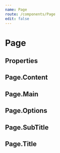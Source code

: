 ```yaml
---
name: Page
route: /components/Page
edit: false
---
```



# Page

## Properties

<Props of={Page} />

## Page.Content

<Props of={Page.Content} />

## Page.Main

<Props of={Page.Main} />

## Page.Options

<Props of={Page.Options} />

## Page.SubTitle

<Props of={Page.SubTitle} />

## Page.Title

<Props of={Page.Title} />
